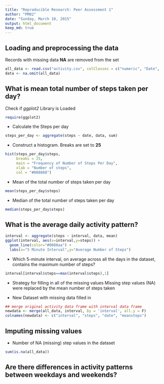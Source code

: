 ```yaml
---
title: "Reproducible Research: Peer Assessment 1"
author: "PM02"
date: "Sunday, March 10, 2015"
output: html_document
keep_md: true
---
```


## Loading and preprocessing the data
Records with missing data **NA** are removed from the set
```r
all_data <- read.csv("activity.csv", colClasses = c("numeric", "Date", "numeric"))
data <- na.omit(all_data)
```

## What is mean total number of steps taken per day?
Check if *ggplot2* Library is Loaded
```r
require(ggplot2)
```

* Calculate the Steps per day
```r
steps_per_day <- aggregate(steps ~ date, data, sum)
```

* Construct a histogram. Breaks are set to **25**
```r
hist(steps_per_day$steps,
     breaks = 25,
     main = "Frequency of Number of Steps Per Day",
     xlab = "Number of steps",
     col = "#008888")
```

* Mean of the total number of steps taken per day
```r
mean(steps_per_day$steps)

````

* Median of the total number of steps taken per day
```r
median(steps_per_day$steps)

````


## What is the average daily activity pattern?
```r
interval <- aggregate(steps ~ interval, data, mean)
ggplot(interval, aes(x=interval,y=steps)) +
  geom_line(color="#0088aa") +
  labs(x="5 Minute Interval",y="Average Number of Steps")
```

* Which 5-minute interval, on average across all the days in the dataset, contains the maximum number of steps?
```r
interval[interval$steps==max(interval$steps),1]
```

* Strategy for filling in all of the missing values
Missing step values (NA) were replaced by the mean number of steps taken

* New Dataset with missing data filled in
```r
## merge original activity data frame with interval data frame
newdata <- merge(all_data, interval, by = 'interval', all.y = F)
colnames(newdata) <- c("interval", "steps", "date", "meansteps")
```


## Imputing missing values
* Number of NA (missing) step values in the dataset
```r
sum(is.na(all_data))
```




## Are there differences in activity patterns between weekdays and weekends?